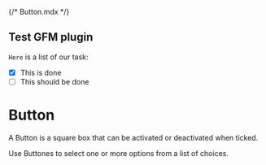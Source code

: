 {/* Button.mdx */}



<Meta of={ButtonStories} />


## Test GFM plugin

`Here` is a list of our task:
 * [x] This is done
 * [ ] This should be done

# Button

A Button is a square box that can be activated or deactivated when ticked.

Use Buttones to select one or more options from a list of choices.

<Canvas of={ButtonStories.Primary} />
<Canvas of={ButtonStories.Secondary} />
<Canvas of={ButtonStories.Danger} />


